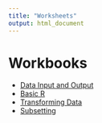 ```yaml
---
title: "Worksheets"
output: html_document
---
```


# Workbooks

- [Data Input and Output](Lesson1/io.hmtl)
- [Basic R](Lesson1/introtoR.nb.html)
- [Transforming Data](Lesson1/introtoR_part2.nb.html)
- [Subsetting](Lesson1/subsetting.html)